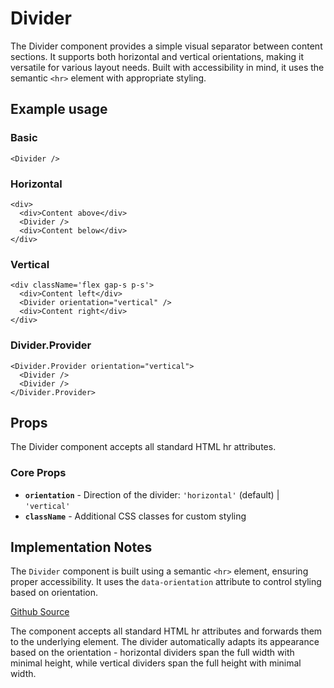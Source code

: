 

<Meta of={DividerStories} />

# Divider

The Divider component provides a simple visual separator between content sections. It supports both horizontal and vertical orientations, making it versatile for various layout needs. Built with accessibility in mind, it uses the semantic `<hr>` element with appropriate styling.

## Example usage

### Basic
```tsx
<Divider />
```
<Canvas of={DividerStories.Default} />

### Horizontal
```tsx
<div>
  <div>Content above</div>
  <Divider />
  <div>Content below</div>
</div>
```
<Canvas of={DividerStories.Horizontal} />

### Vertical
```tsx
<div className='flex gap-s p-s'>
  <div>Content left</div>
  <Divider orientation="vertical" />
  <div>Content right</div>
</div>
```
<Canvas of={DividerStories.Vertical} />

### Divider.Provider
```tsx
<Divider.Provider orientation="vertical">
  <Divider />
  <Divider />
</Divider.Provider>
```

## Props

The Divider component accepts all standard HTML hr attributes.

### Core Props
* **`orientation`** - Direction of the divider: `'horizontal'` (default) | `'vertical'`
* **`className`** - Additional CSS classes for custom styling

## Implementation Notes

The `Divider` component is built using a semantic `<hr>` element, ensuring proper accessibility. It uses the `data-orientation` attribute to control styling based on orientation.

[Github Source](https://github.com/gohypergiant/standard-toolkit/tree/main/design-toolkit/components/src/components/divider)

The component accepts all standard HTML hr attributes and forwards them to the underlying element. The divider automatically adapts its appearance based on the orientation - horizontal dividers span the full width with minimal height, while vertical dividers span the full height with minimal width.
